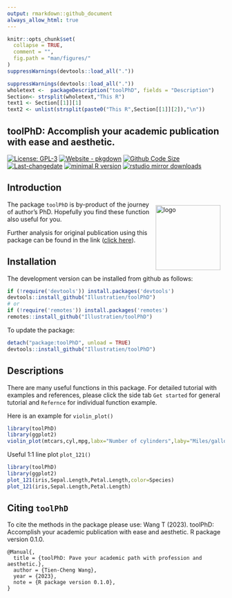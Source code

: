 ```yaml
---
output: rmarkdown::github_document
always_allow_html: true
---
```

<!-- README.md is generated from README.Rmd. Please edit that file -->

```r
knitr::opts_chunk$set(
  collapse = TRUE,
  comment = "",
  fig.path = "man/figures/"
)
suppressWarnings(devtools::load_all("."))
```

<!-- <img src="https://raw.githubusercontent.com/Illustratien/toolPhD/master/inst/extdata/toolPhD.png" align="right" alt="logo" width="200" height = "200" style = "padding: 10px; border: none; float: right;"> -->


```r
suppressWarnings(devtools::load_all("."))
wholetext <-  packageDescription("toolPhD", fields = "Description")
Section<- strsplit(wholetext,"This R")
text1 <- Section[[1]][1]
text2 <- unlist(strsplit(paste0("This R",Section[[1]][2]),"\n"))
```
## toolPhD: Accomplish your academic publication with ease and aesthetic.

<!-- Version : [`r getNamespaceVersion("toolPhD")`](https://illustratien.github.io/toolPhD/articles/toolPhD.html#version-history); -->
<!-- badges: start -->
[![License: GPL-3](https://img.shields.io/badge/License-GPL3-orange)](https://www.r-project.org/Licenses/)
[![Website - pkgdown](https://img.shields.io/badge/website-tutorial-green)](https://illustratien.github.io/toolPhD/articles/toolPhD.html)
[![Github Code Size](https://img.shields.io/github/languages/code-size/Illustratien/toolPhD.svg)](https://github.com/Illustratien/toolPhD)
[![Last-changedate](https://img.shields.io/badge/last%20change-`r gsub('-', '--', Sys.Date())`-yellowgreen.svg)](https://github.com/Illustratien/toolPhD/commits/master)
[![minimal R version](https://img.shields.io/badge/R>%3D-3.5.0-6666ff.svg?logo=R)](https://cran.r-project.org/)
[![rstudio mirror downloads](https://cranlogs.r-pkg.org/badges/grand-total/toolPhD?color=green)](https://CRAN.R-project.org/package=toolPhD)
<!-- [![Codecov test coverage](https://codecov.io/gh/Illustratien/toolPhD/branch/master/graph/badge.svg)](https://app.codecov.io/gh/Illustratien/toolPhD?branch=master) -->
<!-- [![.](https://raw.githubusercontent.com/vitr/google-analytics-beacon/master/static/badge-flat.gif)](https://github.com/Illustratien/google-analytics-beacon) -->


<!-- badges: end -->

<!-- ## Description -->
<!-- `r packageDescription("toolPhD", fields = "Description")` -->
<!-- `r gsub("\\n", "  ", packageDescription("toolPhD", fields = "Description"))` -->
<!-- `r text1` `r "There are functions in this package."` -->

<!-- `r text2[1]` -->
<!-- `r text2[2]` -->
<!-- `r text2[3]` -->

<!-- `r text2[4]` -->
<!-- `r text2[5]` -->
<!-- `r text2[6]` -->
## Introduction
<img src="https://raw.githubusercontent.com/Illustratien/toolPhD/master/docs/toolPhD.png" align="right" alt="logo" width="150" height = "150" style = "padding: 10px; border: none; float: right;">

The package `toolPhD` is by-product of the journey of author's PhD. Hopefully you find these function also useful for you.

Further analysis for original publication using this package can be found in the link ([click here](https://github.com/Illustratien/Wang_2023_TAAG)).

## Installation
<!-- The package can be installed from CRAN as follows: -->

<!-- ```{r, eval=FALSE} -->
<!-- install.packages('toolPhD', dependencies=TRUE) -->
<!-- ``` -->

The development version can be installed from github as follows:

```r
if (!require('devtools')) install.packages('devtools')
devtools::install_github("Illustratien/toolPhD")
# or
if (!require('remotes')) install.packages('remotes')
remotes::install_github("Illustratien/toolPhD")
```

To update the package:
```r
detach("package:toolPhD", unload = TRUE)
devtools::install_github("Illustratien/toolPhD")
```
## Descriptions
There are many useful functions in this package. For detailed tutorial with examples and references, please click the side tab `Get started` for general tutorial and `Refernce` for individual function example.

Here is an example for `violin_plot()`
```r
library(toolPhD)
library(ggplot2)
violin_plot(mtcars,cyl,mpg,labx="Number of cylinders",laby="Miles/gallon")
```
Useful 1:1 line plot `plot_121()`
```r
library(toolPhD)
library(ggplot2)
plot_121(iris,Sepal.Length,Petal.Length,color=Species)
plot_121(iris,Sepal.Length,Petal.Length)
```

<!-- ## What's new -->
<!-- To know whats new in this version type: -->

<!-- ```{r, eval=FALSE} -->
<!-- news(package='toolPhD') -->
<!-- ``` -->


## Citing `toolPhD`
To cite the methods in the package please use:
Wang T (2023). toolPhD: Accomplish your academic publication with ease and aesthetic. R package version 0.1.0.

```
@Manual{,
  title = {toolPhD: Pave your academic path with profession and aesthetic.},
  author = {Tien-Cheng Wang},
  year = {2023},
  note = {R package version 0.1.0},
}
```

<!-- # ```{r, echo = FALSE} -->
<!-- # detach("package:toolPhD", unload=TRUE) -->
<!-- # suppressPackageStartupMessages(library(toolPhD)) -->
<!-- # cit <- citation("toolPhD") -->
<!-- # yr <- format(Sys.Date(), "%Y") -->
<!-- # cit[1]$year <- yr -->
<!-- # oc <- class(cit) -->
<!-- #  -->
<!-- # cit <- unclass(cit) -->
<!-- # attr(cit[[1]],"textVersion") <- gsub("\\(\\)", -->
<!-- #                                      paste("\\(", yr, "\\)", sep = ""), -->
<!-- #                                      attr(cit[[1]],"textVersion")) -->
<!-- # class(cit) <- oc -->
<!-- # cit -->
<!-- ``` -->
